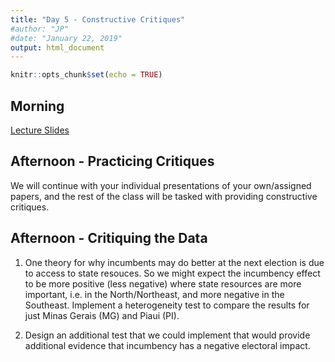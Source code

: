 ```yaml
---
title: "Day 5 - Constructive Critiques"
#author: "JP"
#date: "January 22, 2019"
output: html_document
---
```


```r
knitr::opts_chunk$set(echo = TRUE)
```

## Morning

[Lecture Slides](https://jonnyphillips.github.io/Causal_Critiques/Day 5/Slides_Day_5_v1.pdf)

## Afternoon - Practicing Critiques

We will continue with your individual presentations of your own/assigned papers, and the rest of the class will be tasked with providing constructive critiques.

## Afternoon - Critiquing the Data

1. One theory for why incumbents may do better at the next election is due to access to state resouces. So we might expect the incumbency effect to be more positive (less negative) where state resources are more important, i.e. in the North/Northeast, and more negative in the Southeast. Implement a heterogeneity test to compare the results for just Minas Gerais (MG) and Piaui (PI).

2. Design an additional test that we could implement that would provide additional evidence that incumbency has a negative electoral impact.
